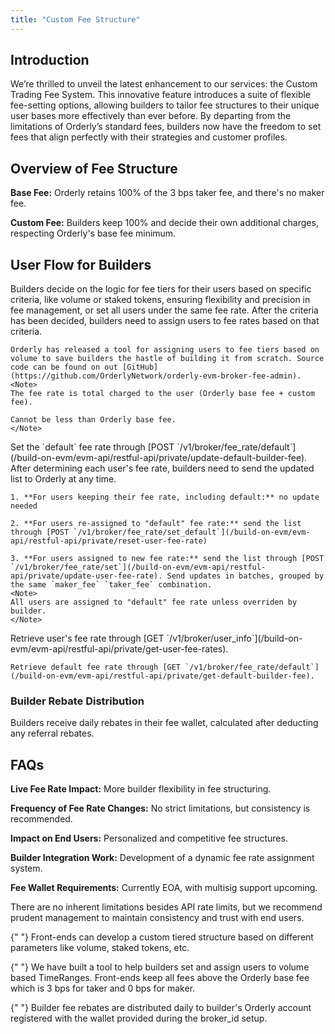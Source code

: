 ```yaml
---
title: "Custom Fee Structure"
---
```


## Introduction

We’re thrilled to unveil the latest enhancement to our services: the Custom Trading Fee System. This innovative feature introduces a suite of flexible fee-setting options, allowing builders to tailor fee structures to their unique user bases more effectively than ever before. By departing from the limitations of Orderly’s standard fees, builders now have the freedom to set fees that align perfectly with their strategies and customer profiles.

## Overview of Fee Structure

**Base Fee:** Orderly retains 100% of the 3 bps taker fee, and there's no maker fee.

**Custom Fee:** Builders keep 100% and decide their own additional charges, respecting Orderly's base fee minimum.

## User Flow for Builders

<Steps>
  <Step title="Determining the fee tiers">
    Builders decide on the logic for fee tiers for their users based on specific criteria, like volume or staked tokens, ensuring flexibility and precision in fee management, or set all users under the same fee rate.
  </Step>
  <Step title="Calculating the fee rates">
    After the criteria has been decided, builders need to assign users to fee rates based on that criteria.
    
    Orderly has released a tool for assigning users to fee tiers based on volume to save builders the hastle of building it from scratch. Source code can be found on out [GitHub](https://github.com/OrderlyNetwork/orderly-evm-broker-fee-admin).
    <Note>
    The fee rate is total charged to the user (Orderly base fee + custom fee).

    Cannot be less than Orderly base fee.
    </Note>

  </Step>
    <Step title="Set the default fee rate">
    Set the `default` fee rate through [POST `/v1/broker/fee_rate/default`](/build-on-evm/evm-api/restful-api/private/update-default-builder-fee).
  </Step>
  <Step title="Setting the fees">
    After determining each user's fee rate, builders need to send the updated list to Orderly at any time.

    1. **For users keeping their fee rate, including default:** no update needed

    2. **For users re-assigned to "default" fee rate:** send the list through [POST `/v1/broker/fee_rate/set_default`](/build-on-evm/evm-api/restful-api/private/reset-user-fee-rate)

    3. **For users assigned to new fee rate:** send the list through [POST `/v1/broker/fee_rate/set`](/build-on-evm/evm-api/restful-api/private/update-user-fee-rate). Send updates in batches, grouped by the same `maker_fee` `taker_fee` combination.
    <Note>
    All users are assigned to "default" fee rate unless overriden by builder.
    </Note>

  </Step>
      <Step title="Retrive user fee rates">
    Retrieve user's fee rate through [GET `/v1/broker/user_info`](/build-on-evm/evm-api/restful-api/private/get-user-fee-rates).

    Retrieve default fee rate through [GET `/v1/broker/fee_rate/default`](/build-on-evm/evm-api/restful-api/private/get-default-builder-fee).

  </Step>
</Steps>

### Builder Rebate Distribution

Builders receive daily rebates in their fee wallet, calculated after deducting any referral rebates.

## FAQs

**Live Fee Rate Impact:** More builder flexibility in fee structuring.

**Frequency of Fee Rate Changes:** No strict limitations, but consistency is recommended.

**Impact on End Users:** Personalized and competitive fee structures.

**Builder Integration Work:** Development of a dynamic fee rate assignment system.

**Fee Wallet Requirements:** Currently EOA, with multisig support upcoming.

<AccordionGroup>
  <Accordion title="Will there be limitations on how often fee rates can be changed? ">
There are no inherent limitations besides API rate limits, but we recommend prudent management to maintain consistency and trust with end users.
  </Accordion>

{" "}
<Accordion title="How to set fees for users?">
  Front-ends can develop a custom tiered structure based on different parameters like volume, staked
  tokens, etc.
</Accordion>

{" "}
<Accordion title="Can I get help determining and setting fees for the users?">
  We have built a tool to help builders set and assign users to volume based TimeRanges.
</Accordion>
<Accordion title="How does rebate work for front-ends?">
  Front-ends keep all fees above the Orderly base fee which is 3 bps for taker and 0 bps for maker.
</Accordion>

{" "}
<Accordion title="How are fee rebates distributed?">
  Builder fee rebates are distributed daily to builder's Orderly account registered with the wallet
  provided during the broker_id setup.
</Accordion>

</AccordionGroup>
